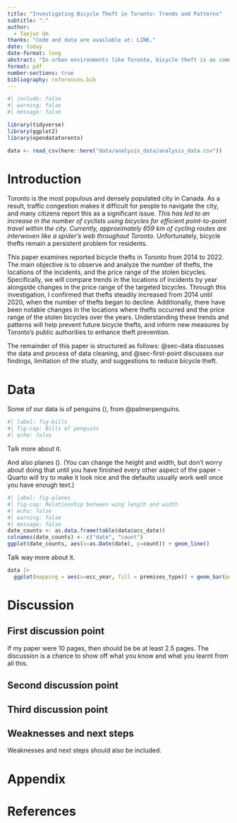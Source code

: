 ```yaml
---
title: "Investigating Bicycle Theft in Toronto: Trends and Patterns"
subtitle: "."
author: 
  - Taejun Um
thanks: "Code and data are available at: LINK."
date: today
date-format: long
abstract: "In urban environments like Toronto, bicycle theft is as common as in any major city worldwide. This paper examines the trends and patterns of bicycle theft in Toronto from 2014 to 2022, focusing on the cost of bicycles and the types of locations where the thefts occurred. Data from this period show that the overall number of bicycle thefts did not significantly decline but began to decrease gradually from 2020, particularly in thefts occurring at residential properties and those involving high-end bicycles. These findings can inform community efforts and assist Toronto's public authorities in developing more effective strategies to protect citizens' property and reduce bicycle theft."
format: pdf
number-sections: true
bibliography: references.bib
---
```


```r
#| include: false
#| warning: false
#| message: false

library(tidyverse)
library(ggplot2)
library(opendatatoronto)

data <- read_csv(here::here("data/analysis_data/analysis_data.csv"))

```


# Introduction

Toronto is the most populous and densely populated city in Canada. As a result, traffic congestion makes it difficult for people to navigate the city, and many citizens report this as a significant issue*. This has led to an increase in the number of cyclists using bicycles for efficient point-to-point travel within the city. Currently, approximately 659 km of cycling routes are interwoven like a spider's web throughout Toronto*. Unfortunately, bicycle thefts remain a persistent problem for residents.

This paper examines reported bicycle thefts in Toronto from 2014 to 2022. The main objective is to observe and analyze the number of thefts, the locations of the incidents, and the price range of the stolen bicycles. Specifically, we will compare trends in the locations of incidents by year alongside changes in the price range of the targeted bicycles. Through this investigation, I confirmed that thefts steadily increased from 2014 until 2020, when the number of thefts began to decline. Additionally, there have been notable changes in the locations where thefts occurred and the price range of the stolen bicycles over the years. Understanding these trends and patterns will help prevent future bicycle thefts, and inform new measures by Toronto’s public authorities to enhance theft prevention.

The remainder of this paper is structured as follows: @sec-data discusses the data and process of data cleaning, and @sec-first-point discusses our findings, limitation of the study, and suggestions to reduce bicycle theft.



# Data {#sec-data}

Some of our data is of penguins (), from @palmerpenguins.

```r
#| label: fig-bills
#| fig-cap: Bills of penguins
#| echo: false

```

Talk more about it.

And also planes (). (You can change the height and width, but don't worry about doing that until you have finished every other aspect of the paper - Quarto will try to make it look nice and the defaults usually work well once you have enough text.)

```r
#| label: fig-planes
#| fig-cap: Relationship between wing length and width
#| echo: false
#| warning: false
#| message: false
date_counts <- as.data.frame(table(data$occ_date))
colnames(date_counts) <- c("date", "count")
ggplot(date_counts, aes(x=as.Date(date), y=count)) + geom_line()

```

Talk way more about it. 

```r
data |>
  ggplot(mapping = aes(x=occ_year, fill = premises_type)) + geom_bar(position = "dodge2")

```





# Discussion

## First discussion point {#sec-first-point}

If my paper were 10 pages, then should be be at least 2.5 pages. The discussion is a chance to show off what you know and what you learnt from all this. 

## Second discussion point

## Third discussion point

## Weaknesses and next steps

Weaknesses and next steps should also be included.

\newpage

\appendix

# Appendix {-}



\newpage


# References


